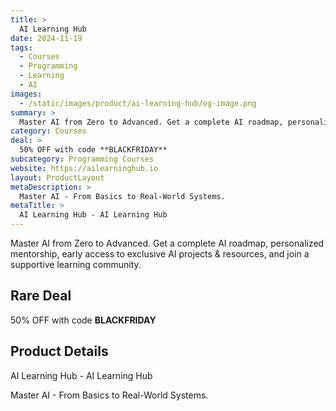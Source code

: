 ```yaml
---
title: >
  AI Learning Hub
date: 2024-11-19
tags:
  - Courses
  - Programming
  - Learning
  - AI
images:
  - /static/images/product/ai-learning-hub/og-image.png
summary: >
  Master AI from Zero to Advanced. Get a complete AI roadmap, personalized mentorship, early access to exclusive AI projects & resources, and join a supportive learning community.
category: Courses
deal: >
  50% OFF with code **BLACKFRIDAY**
subcategory: Programming Courses
website: https://ailearninghub.io
layout: ProductLayout
metaDescription: >
  Master AI - From Basics to Real-World Systems.
metaTitle: >
  AI Learning Hub - AI Learning Hub
---
```

Master AI from Zero to Advanced. Get a complete AI roadmap, personalized mentorship, early access to exclusive AI projects & resources, and join a supportive learning community.

## Rare Deal

50% OFF with code **BLACKFRIDAY**

## Product Details
AI Learning Hub - AI Learning Hub

Master AI - From Basics to Real-World Systems.
